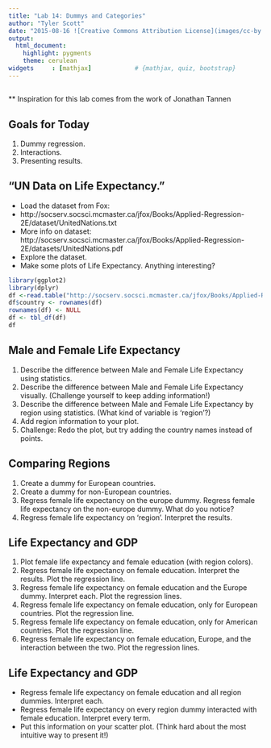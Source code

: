 ```yaml
---
title: "Lab 14: Dummys and Categories"
author: "Tyler Scott"
date: "2015-08-16 ![Creative Commons Attribution License](images/cc-by.png)"
output:
  html_document:
    highlight: pygments
    theme: cerulean
widgets     : [mathjax]            # {mathjax, quiz, bootstrap}
---
```




## {.smaller}

** Inspiration for this lab comes from the work of Jonathan Tannen 

## Goals for Today   

1. Dummy regression.  
2. Interactions.  
3. Presenting results.  

## “UN Data on Life Expectancy.”  {.smaller}

- Load the dataset from Fox:  
- http://socserv.socsci.mcmaster.ca/jfox/Books/Applied-Regression-2E/dataset/UnitedNations.txt  
- More info on dataset: http://socserv.socsci.mcmaster.ca/jfox/Books/Applied-Regression-2E/datasets/UnitedNations.pdf
- Explore the dataset.  
- Make some plots of Life Expectancy. Anything interesting?  

```r
library(ggplot2)
library(dplyr)
df <-read.table("http://socserv.socsci.mcmaster.ca/jfox/Books/Applied-Regression-2E/datasets/UnitedNations.txt")
df$country <- rownames(df)
rownames(df) <- NULL
df <- tbl_df(df)
df
```

## Male and Female Life Expectancy

1. Describe the difference between Male and Female Life Expectancy using statistics.
2. Describe the difference between Male and Female Life Expectancy visually. (Challenge yourself to keep adding information!)
3. Describe the difference between Male and Female Life Expectancy by region using statistics. (What kind of variable is ‘region’?)
4. Add region information to your plot.
5. Challenge: Redo the plot, but try adding the country names instead of points.

## Comparing Regions 

1. Create a dummy for European countries.  
2. Create a dummy for non-European countries. 
3. Regress female life expectancy on the europe dummy. Regress female life expectancy on the non-europe dummy. What do you notice?  
4. Regress female life expectancy on ‘region’. Interpret the results.  


## Life Expectancy and GDP

1. Plot female life expectancy and female education (with region colors). 
2. Regress female life expectancy on female education. Interpret the results. Plot the regression line. 
3. Regress female life expectancy on female education and the Europe dummy. Interpret each. Plot the regression lines.
4. Regress female life expectancy on female education, only for European countries. Plot the regression line.    
5. Regress female life expectancy on female education, only for American countries. Plot the regression line.   
6. Regress female life expectancy on female education, Europe, and the interaction between the two. Plot the regression lines.


## Life Expectancy and GDP

- Regress female life expectancy on female education and all region dummies. Interpret each.    
- Regress female life expectancy on every region dummy interacted with female education.  Interpret every term.  
- Put this information on your scatter plot. (Think hard about the most intuitive way to present it!)  


